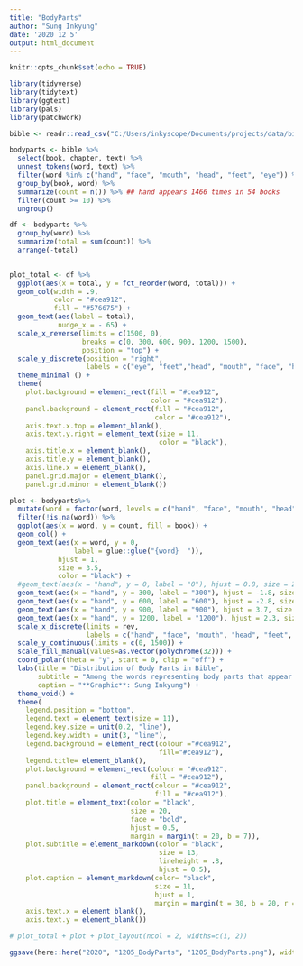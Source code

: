 ```yaml
---
title: "BodyParts"
author: "Sung Inkyung"
date: '2020 12 5'
output: html_document
---
```


```r
knitr::opts_chunk$set(echo = TRUE)
```

```r
library(tidyverse)
library(tidytext)
library(ggtext)
library(pals)
library(patchwork)
```


```r
bible <- readr::read_csv("C:/Users/inkyscope/Documents/projects/data/bible_kjv_new.csv")
```


```r
bodyparts <- bible %>% 
  select(book, chapter, text) %>% 
  unnest_tokens(word, text) %>% 
  filter(word %in% c("hand", "face", "mouth", "head", "feet", "eye")) %>% 
  group_by(book, word) %>% 
  summarize(count = n()) %>% ## hand appears 1466 times in 54 books
  filter(count >= 10) %>% 
  ungroup()  

df <- bodyparts %>% 
  group_by(word) %>% 
  summarize(total = sum(count)) %>% 
  arrange(-total)
  
```
```r
plot_total <- df %>% 
  ggplot(aes(x = total, y = fct_reorder(word, total))) +
  geom_col(width = .9, 
           color = "#cea912",
           fill = "#576675") +
  geom_text(aes(label = total),
            nudge_x = - 65) +
  scale_x_reverse(limits = c(1500, 0),
                  breaks = c(0, 300, 600, 900, 1200, 1500),
                  position = "top") +
  scale_y_discrete(position = "right",
                   labels = c("eye", "feet","head", "mouth", "face", "hand")) +
  theme_minimal () +
  theme(
    plot.background = element_rect(fill = "#cea912", 
                                   color = "#cea912"),
    panel.background = element_rect(fill = "#cea912", 
                                    color = "#cea912"),
    axis.text.x.top = element_blank(),
    axis.text.y.right = element_text(size = 11,
                                     color = "black"),
    axis.title.x = element_blank(),
    axis.title.y = element_blank(),
    axis.line.x = element_blank(),
    panel.grid.major = element_blank(),
    panel.grid.minor = element_blank())

```


```r
plot <- bodyparts%>% 
  mutate(word = factor(word, levels = c("hand", "face", "mouth", "head", "feet", "eye"))) %>% 
  filter(!is.na(word)) %>% 
  ggplot(aes(x = word, y = count, fill = book)) +
  geom_col() +
  geom_text(aes(x = word, y = 0, 
                label = glue::glue("{word}  ")),
            hjust = 1, 
            size = 3.5,
            color = "black") +
  #geom_text(aes(x = "hand", y = 0, label = "0"), hjust = 0.8, size = 2) +
  geom_text(aes(x = "hand", y = 300, label = "300"), hjust = -1.8, size = 4) +
  geom_text(aes(x = "hand", y = 600, label = "600"), hjust = -2.8, size = 4) +
  geom_text(aes(x = "hand", y = 900, label = "900"), hjust = 3.7, size = 4) +
  geom_text(aes(x = "hand", y = 1200, label = "1200"), hjust = 2.3, size = 4) +
  scale_x_discrete(limits = rev,
                   labels = c("hand", "face", "mouth", "head", "feet", "eye")) +
  scale_y_continuous(limits = c(0, 1500)) +
  scale_fill_manual(values=as.vector(polychrome(32))) +
  coord_polar(theta = "y", start = 0, clip = "off") +
  labs(title = "Distribution of Body Parts in Bible",
       subtitle = "Among the words representing body parts that appear more than 10 times,<br>**HAND** is found 1390 times across 32 books,<br>appeared 4 times more than **FACE** and **MOUTH**",
       caption = "**Graphic**: Sung Inkyung") +
  theme_void() +
  theme(
    legend.position = "bottom",
    legend.text = element_text(size = 11), 
    legend.key.size = unit(0.2, "line"),
    legend.key.width = unit(3, "line"),
    legend.background = element_rect(colour ="#cea912",
                                     fill="#cea912"),
    legend.title= element_blank(),
    plot.background = element_rect(colour = "#cea912",
                                   fill = "#cea912"),
    panel.background = element_rect(colour = "#cea912",
                                    fill = "#cea912"),
    plot.title = element_text(color = "black", 
                              size = 20, 
                              face = "bold",
                              hjust = 0.5, 
                              margin = margin(t = 20, b = 7)),
    plot.subtitle = element_markdown(color = "black", 
                                     size = 13, 
                                     lineheight = .8,
                                     hjust = 0.5),
    plot.caption = element_markdown(color= "black", 
                                    size = 11, 
                                    hjust = 1, 
                                    margin = margin(t = 30, b = 20, r = 20)),
    axis.text.x = element_blank(),
    axis.text.y = element_blank())

```

```r
# plot_total + plot + plot_layout(ncol = 2, widths=c(1, 2))

ggsave(here::here("2020", "1205_BodyParts", "1205_BodyParts.png"), width = 28, height = 30, units = "cm")
```
